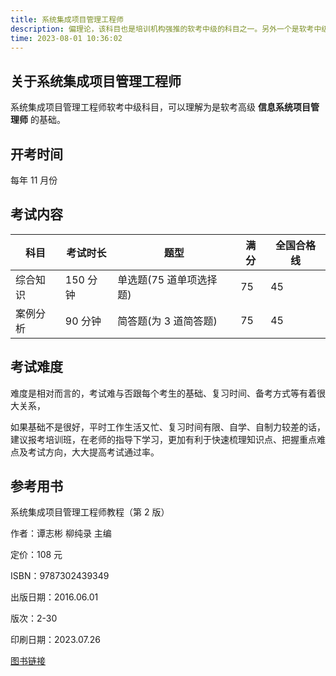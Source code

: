 ```yaml
---
title: 系统集成项目管理工程师
description: 偏理论，该科目也是培训机构强推的软考中级的科目之一。另外一个是软考中级网工。
time: 2023-08-01 10:36:02
---
```


## 关于系统集成项目管理工程师

系统集成项目管理工程师软考中级科目，可以理解为是软考高级 **信息系统项目管理师** 的基础。

## 开考时间

每年 11 月份

## 考试内容

| 科目     | 考试时长 | 题型                    | 满分 | 全国合格线 |
| -------- | -------- | ----------------------- | ---- | ---------- |
| 综合知识 | 150 分钟 | 单选题(75 道单项选择题) | 75   | 45         |
| 案例分析 | 90 分钟  | 简答题(为 3 道简答题)   | 75   | 45         |

## 考试难度

难度是相对而言的，考试难与否跟每个考生的基础、复习时间、备考方式等有着很大关系，

如果基础不是很好，平时工作生活又忙、复习时间有限、自学、自制力较差的话，建议报考培训班，在老师的指导下学习，更加有利于快速梳理知识点、把握重点难点及考试方向，大大提高考试通过率。

## 参考用书

系统集成项目管理工程师教程（第 2 版）

作者：谭志彬 柳纯录 主编

定价：108 元

ISBN：9787302439349

出版日期：2016.06.01

版次：2-30

印刷日期：2023.07.26

[图书链接](http://www.tup.tsinghua.edu.cn/wap/tsxqy.aspx?id=07014204)
